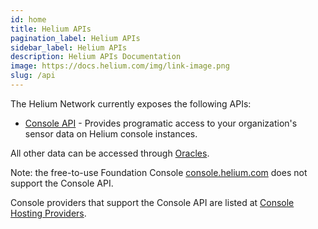 ```yaml
---
id: home
title: Helium APIs
pagination_label: Helium APIs
sidebar_label: Helium APIs
description: Helium APIs Documentation
image: https://docs.helium.com/img/link-image.png
slug: /api
---
```


The Helium Network currently exposes the following APIs:

- [Console API](/api/console) - Provides programatic access to your organization's sensor data on
  Helium console instances.

All other data can be accessed through [Oracles](/oracles/).

Note: the free-to-use Foundation Console [console.helium.com](https://console.helium.com) does not
support the Console API.

Console providers that support the Console API are listed at
[Console Hosting Providers](/network-iot/console/hosting-providers).
